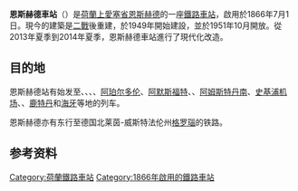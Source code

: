 {{Unreferenced|time=2020-12-30T14:41:05+00:00}}
{{Infobox Station
|BoxWidth = 24em
|Title = 恩斯赫德車站
|SubTitle = 
|EngTitle = Station Enschede
|EngSubTitle = 
|StationSymbol = 
|symbol_right=[[File:Nederlandse_spoorwegen_logo.svg|20px]] 
|linecolour = #22428B
|ImageName = Enschede stationsplein.JPG
|ImageSize = 290px
|ImageCaption = 
|ImagePadding = 0
|Code = Es
|Operator = [[荷兰铁路|荷兰铁路]]
|Owned = 
|Line = 聚特芬–格拉納貝克鐵路
|Place = {{NED}}[[上愛塞省|上愛塞省]][[恩斯赫德|恩斯赫德]]
|Coord = {{coord|52|13|20|N|6|53|24|E|region:NL|display=inline,title}}
|Style = 地面車站
|Hall Style = 
|PlatformType = 
|PlatformNumber = 2
|TrackNum = 
|Interchange = 
|ExitNumber = 
|StartDate = 1866年7月1日
|Elevation = 
|Depth = 
|connection = 
|yearly ridership = 
|daily ridership = 
}}

'''恩斯赫德車站'''（{{lang-nl|Station Enschede}}）是[[荷蘭|荷蘭]][[上愛塞省|上愛塞省]][[恩斯赫德|恩斯赫德]]的一座[[鐵路車站|鐵路車站]]，啟用於1866年7月1日。現今的建築是[[二戰|二戰]]後重建，於1949年開始建設，並於1951年10月開放。從2013年夏季到2014年夏季，恩斯赫德車站進行了現代化改造。

==目的地==
恩斯赫德站有始发至{{link-en|亨厄洛車站|Hengelo railway station|亨厄洛}}、{{link-en|阿尔默洛車站|Almelo railway station|阿尔默洛}}、{{link-en|兹沃勒車站|Zwolle railway station|兹沃勒}}、{{link-en|代芬特尔車站|Deventer railway station|代芬特尔}}、[[阿珀爾多倫車站|阿珀尔多伦]]、[[阿默斯福特中央車站|阿默斯福特]]、{{link-en|希尔弗瑟姆車站|Hilversum railway station|希尔弗瑟姆}}、[[阿姆斯特丹南站|阿姆斯特丹南]]、[[史基浦機場車站|史基浦机场]]、{{link-en|乌特勒支中央車站|Utrecht Centraal railway station|乌德勒支}}、[[鹿特丹中央车站|鹿特丹]]和[[海牙中央车站|海牙]]等地的列车。

恩斯赫德亦有东行至德国北莱茵-威斯特法伦州[[格羅瑙_(北萊茵-威斯特法倫州)|格罗瑙]]的铁路。

== 参考资料 ==
[[Category:荷蘭鐵路車站|Category:荷蘭鐵路車站]]
[[Category:1866年啟用的鐵路車站|Category:1866年啟用的鐵路車站]]